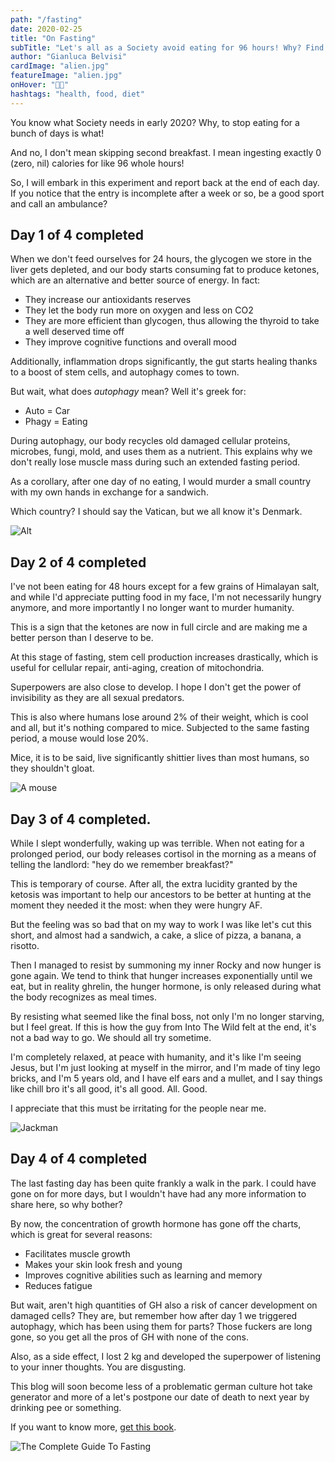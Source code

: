 ```yaml
---
path: "/fasting"
date: 2020-02-25
title: "On Fasting"
subTitle: "Let's all as a Society avoid eating for 96 hours! Why? Find out!"
author: "Gianluca Belvisi"
cardImage: "alien.jpg"
featureImage: "alien.jpg"
onHover: "🚫🍕"
hashtags: "health, food, diet"
---
```

You know what Society needs in early 2020? Why, to stop eating for a bunch of days is what!

And no, I don't mean skipping second breakfast. I mean ingesting exactly 0 (zero, nil) calories for like 96 whole hours!

So, I will embark in this experiment and report back at the end of each day. If you notice that the entry is incomplete after a week or so, be a good sport and call an ambulance?

## Day 1 of 4 completed

When we don't feed ourselves for 24 hours, the glycogen we store in the liver gets depleted, and our body starts consuming fat to produce ketones, which are an alternative and better source of energy. In fact:

* They increase our antioxidants reserves
* They let the body run more on oxygen and less on CO2
* They are more efficient than glycogen, thus allowing the thyroid to take a well deserved time off
* They improve cognitive functions and overall mood

Additionally, inflammation drops significantly, the gut starts healing thanks to a boost of stem cells, and autophagy comes to town.

But wait, what does *autophagy* mean? Well it's greek for:
* Auto = Car
* Phagy = Eating

During autophagy, our body recycles old damaged cellular proteins, microbes, fungi, mold, and uses them as a nutrient. This explains why we don't really lose muscle mass during such an extended fasting period.

As a corollary, after one day of no eating, I would murder a small country with my own hands in exchange for a sandwich.

Which country? I should say the Vatican, but we all know it's Denmark.

![Alt](raw.jpg)

## Day 2 of 4 completed

I've not been eating for 48 hours except for a few grains of Himalayan salt, and while I'd appreciate putting food in my face, I'm not necessarily hungry anymore, and more importantly I no longer want to murder humanity.

This is a sign that the ketones are now in full circle and are making me a better person than I deserve to be.

At this stage of fasting, stem cell production increases drastically, which is useful for cellular repair, anti-aging, creation of mitochondria.

Superpowers are also close to develop. I hope I don't get the power of invisibility as they are all sexual predators.

This is also where humans lose around 2% of their weight, which is cool and all, but it's nothing compared to mice. Subjected to the same fasting period, a mouse would lose 20%.

Mice, it is to be said, live significantly shittier lives than most humans, so they shouldn't gloat.

![A mouse](mouse.jpg)

## Day 3 of 4 completed.

While I slept wonderfully, waking up was terrible. When not eating for a prolonged period, our body releases cortisol in the morning as a means of telling the landlord: "hey do we remember breakfast?"

This is temporary of course. After all, the extra lucidity granted by the ketosis was important to help our ancestors to be better at hunting at the moment they needed it the most: when they were hungry AF.

But the feeling was so bad that on my way to work I was like let's cut this short, and almost had a sandwich, a cake, a slice of pizza, a banana, a risotto.

Then I managed to resist by summoning my inner Rocky and now hunger is gone again. We tend to think that hunger increases exponentially until we eat, but in reality ghrelin, the hunger hormone, is only released during what the body recognizes as meal times.

By resisting what seemed like the final boss, not only I'm no longer starving, but I feel great. If this is how the guy from Into The Wild felt at the end, it's not a bad way to go. We should all try sometime.

I'm completely relaxed, at peace with humanity, and it's like I'm seeing Jesus, but I'm just looking at myself in the mirror, and I'm made of tiny lego bricks, and I'm 5 years old, and I have elf ears and a mullet, and I say things like chill bro it's all good, it's all good. All. Good.

I appreciate that this must be irritating for the people near me.

![Jackman](jackman.jpg)

## Day 4 of 4 completed

The last fasting day has been quite frankly a walk in the park. I could have gone on for more days, but I wouldn't have had any more information to share here, so why bother?

By now, the concentration of growth hormone has gone off the charts, which is great for several reasons:

* Facilitates muscle growth
* Makes your skin look fresh and young
* Improves cognitive abilities such as learning and memory
* Reduces fatigue

But wait, aren't high quantities of GH also a risk of cancer development on damaged cells? They are, but remember how after day 1 we triggered autophagy, which has been using them for parts? Those fuckers are long gone, so you get all the pros of GH with none of the cons.

Also, as a side effect, I lost 2 kg and developed the superpower of listening to your inner thoughts. You are disgusting.

This blog will soon become less of a problematic german culture hot take generator and more of a let's postpone our date of death to next year by drinking pee or something.

If you want to know more, [get this book](https://www.bookdepository.com/Complete-Guide-Fasting-Jimmy-Moore/9781628600018).

![The Complete Guide To Fasting](book.png)
